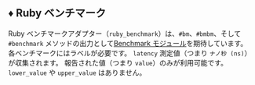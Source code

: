 ## ♦️ Ruby ベンチマーク

Ruby ベンチマークアダプター（`ruby_benchmark`）は、`#bm`、`#bmbm`、そして `#benchmark` メソッドの出力として[Benchmark モジュール](https://github.com/ruby/benchmark)を期待しています。
各ベンチマークにはラベルが必要です。
`latency` 測定値（つまり `ナノ秒 (ns)`）が収集されます。
報告された値（つまり `value`）のみが利用可能です。`lower_value` や `upper_value` はありません。
